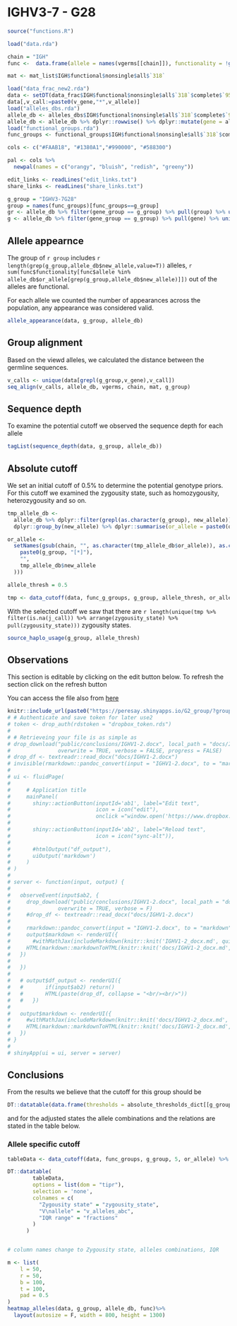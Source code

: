 # IGHV3-7 - G28
```r
source("functions.R")
```

```r
load("data.rda")

chain = "IGH"
func <-  data.frame(allele = names(vgerms[[chain]]), functionality = !grepl("(ORF|P)",sapply(seqinr::getAnnot(vgerms_full[[chain]]), function(x) unlist(strsplit(x,"[|]"))[4])), sign = sapply(seqinr::getAnnot(vgerms_full[[chain]]), function(x) unlist(strsplit(x,"[|]"))[4]), stringsAsFactors = F)

mat <- mat_list$IGH$functional$nonsingle$all$`318`

load("data_frac_new2.rda")
data <- setDT(data_frac$IGH$functional$nonsingle$all$`318`$complete$`95`)
data[,v_call:=paste0(v_gene,"*",v_allele)]
load("alleles_dbs.rda")
allele_db <- alleles_dbs$IGH$functional$nonsingle$all$`318`$complete$`95`
allele_db <- allele_db %>% dplyr::rowwise() %>% dplyr::mutate(gene = alakazam::getGene(or_allele, strip_d = F, omit_nl = F), group = strsplit(gsub(gene, "", new_allele),"[*]")[[1]][1], gene_group = alakazam::getGene(new_allele, strip_d = F, omit_nl = F))
load("functional_groups.rda")
func_groups <- functional_groups$IGH$functional$nonsingle$all$`318`$complete$`95`

cols <- c("#FAAB18", "#1380A1","#990000", "#588300")

pal <- cols %>% 
  newpal(names = c("orangy", "bluish", "redish", "greeny"))

edit_links <- readLines("edit_links.txt")
share_links <- readLines("share_links.txt")
```

```r
g_group = "IGHV3-7G28"
group = names(func_groups)[func_groups==g_group]
gr <- allele_db %>% filter(gene_group == g_group) %>% pull(group) %>% unique()
g <- allele_db %>% filter(gene_group == g_group) %>% pull(gene) %>% unique()
```

## Allele appearnce 

The group of `r group` includes `r length(grep(g_group,allele_db$new_allele,value=T))` alleles, `r sum(func$functionality[func$allele %in% allele_db$or_allele[grep(g_group,allele_db$new_allele)]])` out of the alleles are functional.

For each allele we counted the number of appearances across the population, any appearance was considered valid. 

```r
allele_appearance(data, g_group, allele_db)
```

## Group alignment

Based on the viewd alleles, we calculated the distance between the germline sequences.

```r
v_calls <- unique(data[grepl(g_group,v_gene),v_call])
seq_align(v_calls, allele_db, vgerms, chain, mat, g_group)
```

## Sequence depth

To examine the potential cutoff we observed the sequence depth for each allele

```r
tagList(sequence_depth(data, g_group, allele_db))
```

## Absolute cutoff

We set an initial cutoff of $0.5\%$ to determine the potential genotype priors. For this cutoff we examined the zygousity state, such as homozygousity, heterozygousity and so on.


```r

tmp_allele_db <-
  allele_db %>% dplyr::filter(grepl(as.character(g_group), new_allele)) %>%
  dplyr::group_by(new_allele) %>% dplyr::summarise(or_allele = paste0(or_allele, collapse = "/"))

or_allele <-
  setNames(gsub(chain, "", as.character(tmp_allele_db$or_allele)), as.character(gsub(
    paste0(g_group, "[*]"),
    "",
    tmp_allele_db$new_allele
  )))

allele_thresh = 0.5

tmp <- data_cutoff(data, func_g_groups, g_group, allele_thresh, or_allele)

```

With the selected cutoff we saw that there are `r length(unique(tmp %>% filter(is.na(j_call)) %>% arrange(zygousity_state) %>% pull(zygousity_state)))` zygousity states.

```r
source_haplo_usage(g_group, allele_thresh)
```

## Observations

This section is editable by clicking on the edit button below. To refresh the section click on the refresh button

You can access the file also from [here](`r edit_links[grep(g_group,edit_links)]`){target="_blank"}

```r
knitr::include_url(paste0("https://peresay.shinyapps.io/G2_group/?group=",g_group))
# # Authenticate and save token for later use2
# token <- drop_auth(rdstoken = "dropbox_token.rds")
# 
# # Retrieveing your file is as simple as
# drop_download("public/conclusions/IGHV1-2.docx", local_path = "docs/IGHV1-2.docx",
#               overwrite = TRUE, verbose = FALSE, progress = FALSE)
# drop_df <- textreadr::read_docx("docs/IGHV1-2.docx")
# invisible(rmarkdown::pandoc_convert(input = "IGHV1-2.docx", to = "markdown", output = "IGHV1-2_docx.md", options = c("--wrap=none","--reference-links","--metadata-file=metadata.yaml","--standalone"), wd = "docs", verbose = FALSE))
# 
# ui <- fluidPage(
# 
#     # Application title
#     mainPanel(
#       shiny::actionButton(inputId='ab1', label="Edit text", 
#                           icon = icon("edit"), 
#                           onclick ="window.open('https://www.dropbox.com/scl/fi/crphl3u49fmkw8wnb5v71/IGHV1-2.docx?dl=0&rlkey=l54oqhrlxx8wyp6bywr224sx0')"),
#       
#       shiny::actionButton(inputId='ab2', label="Reload text", 
#                           icon = icon("sync-alt")),
#       
#       #htmlOutput("df_output"),
#       uiOutput('markdown')
#     )
# )
# 
# server <- function(input, output) {
#     
#   observeEvent(input$ab2, {
#     drop_download("public/conclusions/IGHV1-2.docx", local_path = "docs/IGHV1-2.docx",
#               overwrite = TRUE, verbose = F)
#     #drop_df <- textreadr::read_docx("docs/IGHV1-2.docx")
#     
#     rmarkdown::pandoc_convert(input = "IGHV1-2.docx", to = "markdown", output = "IGHV1-2_docx.md", options = c("--wrap=none","--reference-links","--metadata-file=metadata.yaml","--standalone"), wd = "docs", verbose = F)
#     output$markdown <- renderUI({
#       #withMathJax(includeMarkdown(knitr::knit('IGHV1-2_docx.md', quiet = TRUE)))
#     HTML(markdown::markdownToHTML(knitr::knit('docs/IGHV1-2_docx.md', quiet = TRUE)))
#   })
#     
#   })
#     
#   # output$df_output <- renderUI({
#   #       if(input$ab2) return()
#   #       HTML(paste(drop_df, collapse = "<br/><br/>"))
#   #   })
#   
#   output$markdown <- renderUI({
#     #withMathJax(includeMarkdown(knitr::knit('docs/IGHV1-2_docx.md', quiet = TRUE)))
#     HTML(markdown::markdownToHTML(knitr::knit('docs/IGHV1-2_docx.md', quiet = TRUE)))
#   })
# }
# 
# shinyApp(ui = ui, server = server)

```

## Conclusions

From the results we believe that the cutoff for this group should be 
```r
DT::datatable(data.frame(thresholds = absolute_thresholds_dict[[g_group]]))
```

and for the adjusted states the allele combinations and the relations are stated in the table below.

### Allele specific cutoff

```r

tableData <- data_cutoff(data, func_groups, g_group, 5, or_allele) %>% dplyr::group_by(zygousity_state, v_allele) %>% dplyr::summarise(mean_freq = paste0(round(quantile(freq2, 3/4),3),":", round(quantile(freq2, 1/4),3)), v_alleles_abc = unique(v_allele_axis)) %>% dplyr::group_by(zygousity_state, v_alleles_abc) %>% dplyr::summarise(fractions = paste0(mean_freq, collapse = ";"))

DT::datatable(
        tableData,
        options = list(dom = "tipr"),
        selection = 'none',
        colnames = c(
          "Zygousity state" = "zygousity_state",
          "V\nallele" = "v_alleles_abc",
          "IQR range" = "fractions"
        )
      )


# column names change to Zygousity state, alleles combinations, IQR 

```
```r
m <- list(
    l = 50,
    r = 50,
    b = 100,
    t = 100,
    pad = 0.5
)
heatmap_alleles(data, g_group, allele_db, func)%>%
  layout(autosize = F, width = 800, height = 1300)
```

